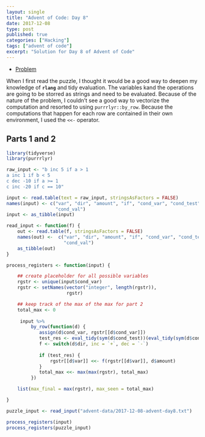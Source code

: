 ```yaml
---
layout: single
title: "Advent of Code: Day 8"
date: 2017-12-08
type: post
published: true
categories: ["Hacking"]
tags: ["advent of code"]
excerpt: "Solution for Day 8 of Advent of Code"
---
```


* [Problem](http://adventofcode.com/2017/day/8)


When I first read the puzzle, I thought it would be a good way to deepen my knowledge of **`rlang`** and tidy evaluation. The variables kand the operations are going to be storred as strings and need to be evaluated. Because of the nature of the problem, I couldn't see a good way to vectorize the computation and resorted to using `purrrlyr::by_row`. Because the computations that happen for each row are contained in their own environment, I used the `<<-` operator.


## Parts 1 and 2


```r
library(tidyverse)
library(purrrlyr)

raw_input <- "b inc 5 if a > 1
a inc 1 if b < 5
c dec -10 if a >= 1
c inc -20 if c == 10"

input <- read.table(text = raw_input, stringsAsFactors = FALSE)
names(input) <- c("var", "dir", "amount", "if", "cond_var", "cond_test",
                  "cond_val")
input <- as_tibble(input)

read_input <- function(f) {
    out <- read.table(f, stringsAsFactors = FALSE)
    names(out) <-  c("var", "dir", "amount", "if", "cond_var", "cond_test",
                     "cond_val")
    as_tibble(out)
}

process_registers <- function(input) {

    ## create placeholder for all possible variables
    rgstr <- unique(input$cond_var)
    rgstr <- setNames(vector("integer", length(rgstr)),
                      rgstr)

    ## keep track of the max of the max for part 2
    total_max <- 0
    
     input %>%
         by_row(function(d) {
            assign(d$cond_var, rgstr[[d$cond_var]])
            test_res <- eval_tidy(sym(d$cond_test))(eval_tidy(sym(d$cond_var)), d$cond_val)
            f <- switch(d$dir, inc = `+`, dec = `-`)
            
            if (test_res) {
                rgstr[[d$var]] <<- f(rgstr[[d$var]], d$amount)
            }
            total_max <<- max(max(rgstr), total_max)
         })

    list(max_final = max(rgstr), max_seen = total_max)

}

puzzle_input <- read_input("advent-data/2017-12-08-advent-day8.txt")

process_registers(input)
process_registers(puzzle_input)
```
